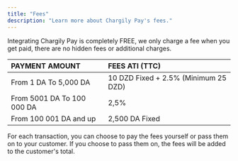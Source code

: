 ```yaml
---
title: "Fees"
description: "Learn more about Chargily Pay's fees."
---
```


Integrating Chargily Pay is completely FREE, we only charge a fee when you get paid, there are no hidden fees or additional charges.

|  PAYMENT AMOUNT  |  FEES ATI (TTC) |
| :------------ | :------------ |
|  From 1 DA To 5,000 DA  |  10 DZD Fixed + 2.5% (Minimum 25 DZD)  |
|  	From 5001 DA To 100 000 DA  |  2,5%  |
|  From 100 001 DA and up  |  2,500 DA Fixed  |

<Tip>For each transaction, you can choose to pay the fees yourself or pass them on to your customer. If you choose to pass them on, the fees will be added to the customer's total.</Tip>

